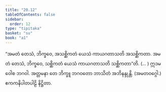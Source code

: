 ```yaml
---
title: "20.12"
tableOfContents: false
sidebar:
  order: 12
type: "tipitaka"
basket: "su"
book: "a1"
---
```



<DynamicBreadcrumb />

<Division number="611" book="a1" e="ch" v="15" p="48">

<Paragraph number="480" book="a1">
“အမတံ တေသံ, ဘိက္ခဝေ, အသစ္ဆိကတံ ယေသံ ကာယဂတာသတိ အသစ္ဆိကတာ. အမတံ တေသံ, ဘိက္ခဝေ, သစ္ဆိကတံ ယေသံ ကာယဂတာသတိ သစ္ဆိကတာ”တိ. (… )
</Paragraph>

<Paragraph number="481" book="a1">
ဣဒမဝေါစ ဘဂဝါ. အတ္တမနာ တေ ဘိက္ခူ ဘဂဝတော ဘာသိတံ အဘိနန္ဒုန္တိ.

</Paragraph>
</Division>

<Paragraph number="482" type="center" book="a1">
(အမတဝဂ္ဂေါ.)



</Paragraph>

<Paragraph number="483" type="center" book="a1">
ဧကကနိပါတပါဠိ နိဋ္ဌိတာ.
</Paragraph>